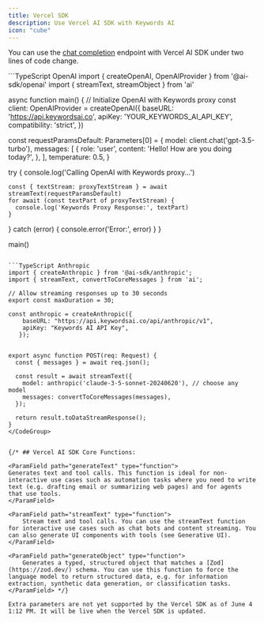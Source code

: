 ```yaml
---
title: Vercel SDK
description: Use Vercel AI SDK with Keywords AI
icon: "cube"
---
```


You can use the [chat completion](/api-endpoints/proxy-endpoints/chat-completions) endpoint with Vercel AI SDK under two lines of code change.

<CodeGroup>
```TypeScript OpenAI
import { createOpenAI, OpenAIProvider } from '@ai-sdk/openai'
import { streamText, streamObject } from 'ai'

async function main() {
  // Initialize OpenAI with Keywords proxy
  const client: OpenAIProvider = createOpenAI({
    baseURL: 'https://api.keywordsai.co',
    apiKey: 'YOUR_KEYWORDS_AI_API_KEY',
    compatibility: 'strict',
  })


  const requestParamsDefault: Parameters<typeof streamText>[0] = {
    model: client.chat('gpt-3.5-turbo'),
    messages: [
      {
        role: 'user',
        content: 'Hello! How are you doing today?',
      },
    ],
    temperature: 0.5,
  }

  try {
    console.log('Calling OpenAI with Keywords proxy...')

    const { textStream: proxyTextStream } = await streamText(requestParamsDefault)
    for await (const textPart of proxyTextStream) {
      console.log('Keywords Proxy Response:', textPart)
    }
  } catch (error) {
    console.error('Error:', error)
  }
}

main()
```

```TypeScript Anthropic
import { createAnthropic } from '@ai-sdk/anthropic';
import { streamText, convertToCoreMessages } from 'ai';

// Allow streaming responses up to 30 seconds
export const maxDuration = 30;

const anthropic = createAnthropic({
    baseURL: "https://api.keywordsai.co/api/anthropic/v1",
    apiKey: "Keywords AI API Key",
   });
   

export async function POST(req: Request) {
  const { messages } = await req.json();

  const result = await streamText({
    model: anthropic('claude-3-5-sonnet-20240620'), // choose any model
    messages: convertToCoreMessages(messages),
  });

  return result.toDataStreamResponse();
}
</CodeGroup>


{/* ## Vercel AI SDK Core Functions:

<ParamField path="generateText" type="function">
Generates text and tool calls. This function is ideal for non-interactive use cases such as automation tasks where you need to write text (e.g. drafting email or summarizing web pages) and for agents that use tools.
</ParamField>

<ParamField path="streamText" type="function">
    Stream text and tool calls. You can use the streamText function for interactive use cases such as chat bots and content streaming. You can also generate UI components with tools (see Generative UI).
</ParamField>

<ParamField path="generateObject" type="function">
    Generates a typed, structured object that matches a [Zod](https://zod.dev/) schema. You can use this function to force the language model to return structured data, e.g. for information extraction, synthetic data generation, or classification tasks.
</ParamField> */}

Extra parameters are not yet supported by the Vercel SDK as of June 4 1:12 PM. It will be live when the Vercel SDK is updated.